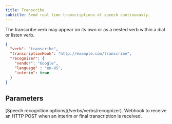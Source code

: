 ```yaml
---
title: Transcribe
subtitle: Send real time transcriptions of speech continuously.
---
```


<Note>
The transcribe verb may appear on its own or as a nested verb within a dial or listen verb.
</Note>

```json
{
  "verb": "transcribe",
  "transcriptionHook": "http://example.com/transcribe",
  "recognizer": {
    "vendor": "Google",
    "language" : "en-US",
    "interim": true
  }
}
```

## Parameters

<ParamField path="recognizer" type="object" required={true}>
  [Speech recognition options](/verbs/verbs/recognizer).
</ParamField>

<ParamField path="recognizer.transcriptionHook" type="string" required={true}>
  Webhook to receive an HTTP POST when an interim or final transcription is received.
</ParamField>

